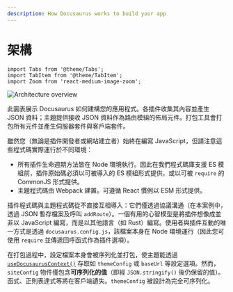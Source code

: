 ```yaml
---
description: How Docusaurus works to build your app
---
```


# 架構

```mdx-code-block
import Tabs from '@theme/Tabs';
import TabItem from '@theme/TabItem';
import Zoom from 'react-medium-image-zoom';
```

<Zoom>

![Architecture overview](/img/architecture.png)

</Zoom>

此圖表展示 Docusaurus 如何建構您的應用程式。各插件收集其內容並產生 JSON 資料；主題提供接收 JSON 資料作為路由模組的佈局元件。打包工具會打包所有元件並產生伺服器套件與客戶端套件。

雖然您（無論是插件開發者或網站建立者）始終在編寫 JavaScript，但請注意這些程式碼實際運行於不同環境：

- 所有插件生命週期方法皆在 Node 環境執行。因此在我們程式碼庫支援 ES 模組前，插件原始碼必須以可被導入的 ES 模組形式提供，或以可被 `require` 的 CommonJS 形式提供。
- 主題程式碼由 Webpack 建置。可遵循 React 慣例以 ESM 形式提供。

插件程式碼與主題程式碼從不直接互相導入：它們僅透過協議溝通（在本案例中，透過 JSON 暫存檔案及呼叫 `addRoute`）。一個有用的心智模型是將插件想像成並非以 JavaScript 編寫，而是以其他語言（如 Rust）編寫。使用者與插件互動的唯一方式是透過 `docusaurus.config.js`，該檔案本身在 Node 環境運行（因此您可使用 `require` 並傳遞回呼函式作為插件選項）。

在打包過程中，設定檔案本身會被序列化並打包，使主題能透過 [`useDocusaurusContext()`](../docusaurus-core.mdx#useDocusaurusContext) 存取如 `themeConfig` 或 `baseUrl` 等設定選項。然而，`siteConfig` 物件僅包含**可序列化的值**（即經 `JSON.stringify()` 後仍保留的值）。函式、正則表達式等將在客戶端遺失。`themeConfig` 被設計為完全可序列化。